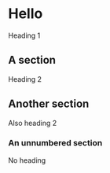 # Hello  
<!-- two space and enter key -->
<!-- each charpter is a different rmd file -->
<!-- only index file 's title is rmd format -->
<!-- serve_book() -->
<!-- preview_book() -->

<!-- just start the charpter name like markdown -->
<!-- All chapters start with a first-level heading followed by your chapter title, like the line above. There should be only one first-level heading (`#`) per .Rmd file. -->
Heading 1  

## A section  
Heading 2  

<!-- All chapter sections start with a second-level (`##`) or higher heading followed by your section title, like the sections above and below here. You can have as many as you want within a chapter. -->
## Another section  
Also heading 2  

### An unnumbered section {-}  
No heading 
<!-- Chapters and sections are numbered by default. To un-number a heading, add a `{.unnumbered}` or the shorter `{-}` at the end of the heading, like in this section. -->
